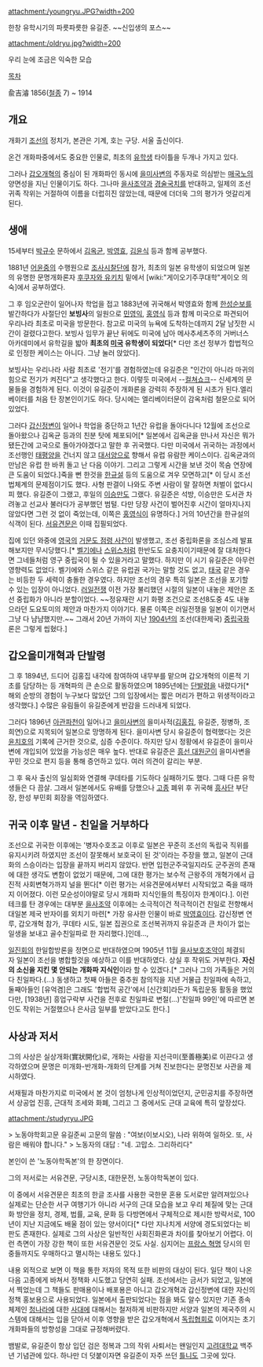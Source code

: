 attachment:/youngryu.JPG?width=200

한창 유학시기의 파릇파릇한 유길준. ~~신입생의 포스~~

attachment:/oldryu.jpg?width=200

우리 눈에 조금은 익숙한 모습


[[목차]]

兪吉濬 1856([[철종]] 7) ~ 1914

== 개요 ==
개화기 [[조선]]의 정치가, 본관은 기계, 호는 구당. 서울 출신이다.

온건 개화파중에서도 중요한 인물로, 최초의 [[유학생]] 타이틀을 두개나 가지고 있다.
 
그러나 [[갑오개혁]]의 중심이 된 개화파인 동시에 [[을미사변]]의 주동자로 의심받는 [[매국노]]의 양면성을 지닌 인물이기도 하다. 그나마 [[을사조약]]과 [[경술국치]]를 반대하고, 일제의 조선 귀족 작위는 거절하여 이름을 더럽히진 않았는데, 때문에 더더욱 그의 평가가 엇갈리게 된다.
== 생애 ==
15세부터 [[박규수]] 문하에서 [[김옥균]], [[박영효]], [[김윤식]] 등과 함께 공부했다.

1881년 [[어윤중]]의 수행원으로 [[조사시찰단]]에 참가, 최초의 일본 유학생이 되었으며 일본의 유명한 문명개화론자 [[후쿠자와 유키치]] 밑에서 [wiki:"게이오기주쿠대학"게이오 의숙]에서 공부하였다. 

그 후 임오군란이 일어나자 학업을 접고 1883년에 귀국해서 박영효와 함께 [[한성순보]]를 발간하다가 사절단인 '''보빙사'''의 일원으로 [[민영익]], [[홍영식]] 등과 함께 미국으로 파견되어 우리나라 최초로 미국을 방문한다. 참고로 미국의 뉴욕에 도착하는데까지 2달 남짓한 시간이 걸렸다고한다. 보빙사 임무가 끝난 뒤에도 미국에 남아 메사추세츠주의 거버너스 아카데미에서 유학길을 밟아 '''최초의 [[미국]] 유학생이 되었다'''[* 다만 조선 정부가 합법적으로 인정한 케이스는 아니다. 그냥 눌러 앉았다].

보빙사는 우리나라 사람 최초로 '전기'를 경험하였는데 유길준은 "인간이 아니라 마귀의 힘으로 전기가 켜진다"고 생각했다고 한다. 이렇듯 미국에서 --[[컬쳐쇼크]]-- 신세계의 문물들을 경험하게 된다. 이것이 유길준이 개화론을 강력히 주장하게 된 시초가 된다.엘리베이터를 처음 탄 장본인이기도 하다. 당시에는 엘리베이터문이 감옥처럼 철문으로 되어 있었다. 

그러다 [[갑신정변]]이 일어나 학업을 중단하고 1년간 유럽을 돌아다니다 12월에 조선으로 돌아왔으나 김옥균 등과의 친분 탓에 체포되어[* 일본에서 김옥균을 만나서 자신은 뭐가 됐든간에 고국으로 돌아가야겠다고 말한 후 귀국했다. 다만 미국에서 귀국하는 과정에서 조선행인 [[태평양]]을 건너지 않고 [[대서양]]으로 향해서 유럽 유람한 케이스이다. 김옥균과의 만남은 유럽 한 바퀴 돌고 난 다음 이야기. 그리고 그렇게 시간을 보낸 것이 목숨 연장에 큰 도움이 되었다.]죽을 뻔 한것을 [[한규설]] 등의 도움으로 겨우 모면하고[* 이 당시 조선 법체계의 문제점이기도 했다. 사형 판결이 나와도 주변 사람이 말 잘하면 처벌이 없다시피 했다. 유길준이 그랬고, 후일의 [[이승만]]도 그랬다. 유길준은 석방, 이승만은 도서관 차려놓고 선교사 불러다가 공부했던 범털. 다만 당장 사건이 벌어진후 시간이 얼마지나지 않았다면 그런 것 없이 죽었는데, 이쪽은 [[홍영식]]이 유명하다.] 거의 10년간을 한규설의 식객이 된다. [[서유견문]]은 이때 집필되었다.

집에 있던 와중에 [[영국]]의 [[거문도 점령 사건]]이 발생했고, 조선 중립화론을 조심스레 발표해보지만 무시당했다.[* [[벨기에]]나 [[스위스]]처럼 한반도도 요충지이기때문에 잘 대처한다면 그네들처럼 영구 중립국이 될 수 있을거라고 말했다. 하지만 이 시기 유길준은 아무런 영향력도 없었다. 벨기에와 스위스 같은 유럽권 국가는 말할 것도 없고, [[태국]] 같은 경우는 비등한 두 세력이 충돌한 경우였다. 하지만 조선의 경우 특히 일본은 조선을 포기할 수 있는 입장이 아니었다. [[러일전쟁]] 이전 가장 불리했던 시절의 일본이 내놓은 제안은 조선 중립화가 아니라 분할이었다. ~~정유재란 시기 화평 조건으로 조선8도중 4도 내놓으라던 도요토미의 제안과 마찬가지 이야기다. 물론 이쪽은 러일전쟁을 일본이 이기면서 그냥 다 냠냠했지만.~~ 그래서 20년 가까이 지난 [[1904년]]의 조선(대한제국) [[중립국]]화 론은 그렇게 씹혔다.]

== 갑오을미개혁과 단발령 == 
그 후 1894년, 드디어 김홍집 내각에 참여하여 내무부를 맡으며 갑오개혁의 이론적 기초를 담당하는 등 개혁파의 큰 손으로 활동하였으며 1895년에는 [[단발령]]을 내렸다가[* 해외 순방의 경험이 누구보다 많았던 그의 입장에서는 짧은 머리가 편하고 위생적이라고 생각했다.] 수많은 유림들이 유길준에게 반감을 드러내게 되었다.

그러다 1896년 [[아관파천]]이 일어나고 [[을미사변]]의 을미사적([[김홍집]], 유길준, 정병하, 조희연)으로 지목되어 일본으로 망명하게 된다. 을미사변 당시 유길준이 협력했다는 것은 [[윤치호]]의 기록에 근거한 것으로, 심증 수준이다. 하지만 당시 정황에서 유길준이 을미사변에 개입되어 있었을 가능성은 매우 높다. 반대로 유길준은 [[흥선 대원군]]이 을미사변을 꾸민 것으로 편지 등을 통해 증언하고 있다. 여러 의견이 갈리는 부분.

그 후 육사 출신의 일심회와 연결해 쿠데타를 기도하다 실패하기도 했다. 그때 다른 유학생들은 다 끔살. 그래서 일본에서도 유배를 당했으나 [[고종(조선)|고종]] 폐위 후 귀국해 [[흥사단]] 부단장, 한성 부민회 회장을 역임하였다.

== 귀국 이후 말년 - 친일을 거부하다 == 
조선으로 귀국한 이후에는 '병자수호조교 이후로 일본은 꾸준히 조선의 독립국 직위를 유지시키려 하였지만 조선이 잘못해서 보호국이 된 것'이라는 주장을 했고, 일본이 근대화의 스승이라는 입장을 끝까지 버리지 않았다. 반면 입헌군주국일지라도 군주권의 존재에 대한 생각도 변함이 없었기 때문에, 그에 대한 평가는 보수적 근왕주의 개혁가에서 급진적 사회변혁가까지 널을 뛴다[* 이런 평가는 서유견문에서부터 시작되었고 죽을 때까지 이어졌다. 이런 모순성이야말로 당시 개화파 지식인들의 특징이자 한계이다.]. 이런 테크를 탄 경우에는 대부분 [[을사조약]] 이후에는 소극적이건 적극적이건 친일로 전향해서 대일본 제국 반자이를 외치기 마련[* 가장 유사한 인물이 바로 [[박영효]]이다. 갑신정변 연루, 갑오개혁 참가, 쿠데타 시도, 일본 집권으로 조선복귀까지 유길준과 큰 차이가 없는 일생을 보내고 골수친일파로 한 자리했다.]인데..., 

[[일진회]]의 한일합방론을 정면으로 반대하였으며 1905년 11월 [[읈사조약|을사보호조약]]이 체결되자 일본이 조선을 병합할것을 예상하고 이를 반대하였다. 상실 후 작위도 거부한다. ''' 자신의 소신을 지킨 몇 안되는 개화파 지식인'''이라 할 수 있겠다.[* 그러나 그의 가족들은 거의다 친일파다.(...) 동생하고 첫째 아들은 중추원 참의직을 지낸 거물급 친일파에 속하고, 둘째아들인 [유억겸]은 그래도 '합법적 공간'에서 [신간회]라든가 독립운동 활동을 했었다만, [1938년] 흥업구락부 사건을 전후로 친일파로 변절(...)'친일파 99인'에 따르면 본인도 작위는 거절했으나 은사금 일부를 받았다고도 한다.]

== 사상과 저서 == 
그의 사상은 실상개화(實狀開化)로, 개화는 사람을 지선극미(至善極美)로 이끈다고 생각하였으며 문명은 미개화-반개화-개화의 단계를 거쳐 진보한다는 문명진보 사관을 제시하였다. 

서재필과 마찬가지로 미국에서 본 것이 엄청나게 인상적이었던지, 군민공치를 주장하면서 상공업 진흥, 근대적 조세와 화폐, 그리고 그 중에서도 근대 교육에 특히 앞장섰다.

attachment:/studyryu.JPG

> 노동야학회고문 유길준씨 고문의 말씀 : "여보(이보시오), 나라 위하여 일하오. 또, 사람은 배워야 합니다."
> 노동자의 대답 : "네. 고맙소. 그리하리다" 

본인이 쓴 '노동야학독본'의 한 장면이다.

그의 저서로는 서유견문, 구당시초, 대한문전, 노동야학독본이 있다.

이 중에서 서유견문은 최초의 한글 조사를 사용한 국한문 혼용 도서로만 알려져있으나 실제로는 단순한 서구 여행기가 아니라 서구의 근대 모습을 보고 우리 체질에 맞는 근대화 방안을 정치, 경제, 법률, 교육, 문화 등 다방면에서 구체적으로 제시한 방략서로, 100년이 지난 지금에도 배울 점이 있는 양서이다[* 다만 지나치게 서양에 경도되었다는 비판도 존재한다. 실제로 그의 사상은 일반적인 사회진화론과 차이를 찾아보기 어렵다. 이런 측면이 가장 강한 책이 또한 서유견문인 것도 사실. 심지어는 [[프랑스 혁명]] 당시의 민중들까지도 우매하다고 멸시하는 내용도 있다.]

내용 외적으로 보면 이 책을 통한 저자의 목적 또한 비판의 대상이 된다. 일단 책이 나온 다음 고종에게 바쳐서 정책화 시도했고 당연히 실패. 조선에서는 금서가 되었고, 일본에서 찍었는데 그 책들도 판매용이나 배포용은 아니고 갑오개혁과 갑신정변에 대한 자신의 정책 홍보용으로 사용되었다. 일본에서 출판되었다는 점을 봐도 알수 있지만 기존 종속체제인 [[청나라]]에 대한 [[사대]]에 대해서는 철저하게 비판하지만 서양과 일본의 제국주의 시스템에 대해서는 입을 닫아서 이후 영향을 받은 갑오개혁에서 [[독립협회]]로 이어지는 초기 개화파들의 방향성을 그대로 규정해버렸다. 

뱀발로, 유길준이 항상 입던 검은 정복과 그의 작위 사퇴서는 왠일인지 [[고려대학교]] 백주년 기념관에 있다. 하나만 더 덧붙이자면 유길준이 자주 쓰던 [[틀니]]도 그곳에 있다.
